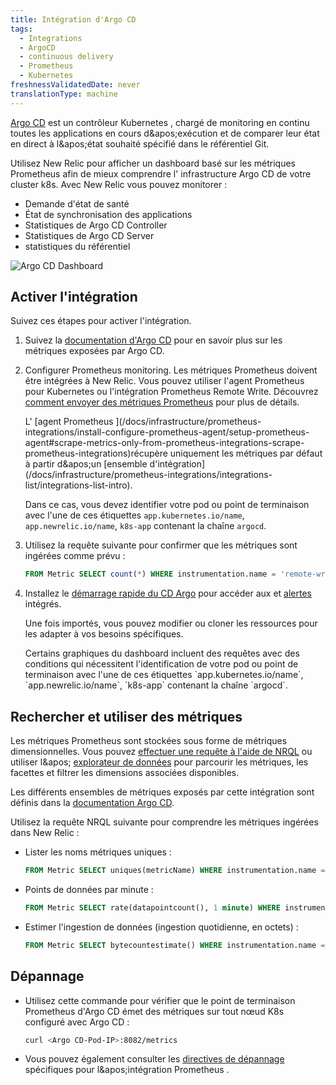 ```yaml
---
title: Intégration d'Argo CD
tags:
  - Integrations
  - ArgoCD
  - continuous delivery
  - Prometheus
  - Kubernetes
freshnessValidatedDate: never
translationType: machine
---
```


[Argo CD](https://argoproj.github.io/) est un contrôleur Kubernetes , chargé de monitoring en continu toutes les applications en cours d&amp;apos;exécution et de comparer leur état en direct à l&amp;apos;état souhaité spécifié dans le référentiel Git.

Utilisez New Relic pour afficher un dashboard basé sur les métriques Prometheus afin de mieux comprendre l' infrastructure Argo CD de votre cluster k8s. Avec New Relic vous pouvez monitorer :

* Demande d'état de santé
* État de synchronisation des applications
* Statistiques de Argo CD Controller
* Statistiques de Argo CD Server
* statistiques du référentiel

<img title="Argo CD Dashboard" alt="Argo CD Dashboard" src="/images/kubernetes_screenshot-argocd-dashboard.webp" />

## Activer l'intégration

Suivez ces étapes pour activer l'intégration.

1. Suivez la [documentation d'Argo CD](https://argo-cd.readthedocs.io/en/stable/operator-manual/metrics/) pour en savoir plus sur les métriques exposées par Argo CD.

2. Configurer Prometheus monitoring. Les métriques Prometheus doivent être intégrées à New Relic. Vous pouvez utiliser l'agent Prometheus pour Kubernetes ou l'intégration Prometheus Remote Write. Découvrez [comment envoyer des métriques Prometheus](/docs/infrastructure/prometheus-integrations/get-started/send-prometheus-metric-data-new-relic/) pour plus de détails.

   <Callout variant="important">
     L' [agent Prometheus ](/docs/infrastructure/prometheus-integrations/install-configure-prometheus-agent/setup-prometheus-agent#scrape-metrics-only-from-prometheus-integrations-scrape-prometheus-integrations)récupère uniquement les métriques par défaut à partir d&amp;apos;un [ensemble d'intégration](/docs/infrastructure/prometheus-integrations/integrations-list/integrations-list-intro).

     Dans ce cas, vous devez identifier votre pod ou point de terminaison avec l'une de ces étiquettes `app.kubernetes.io/name`, `app.newrelic.io/name`, `k8s-app` contenant la chaîne `argocd`.
   </Callout>

3. Utilisez la requête suivante pour confirmer que les métriques sont ingérées comme prévu :

   ```sql
   FROM Metric SELECT count(*) WHERE instrumentation.name = 'remote-write' AND metricName LIKE 'argocd_%' FACET metricName LIMIT MAX
   ```

4. Installez le [démarrage rapide du CD Argo](https://newrelic.com/instant-observability/argocd-quickstart) pour accéder aux <InlinePopover type="dashboards" />et [alertes](/docs/alerts-applied-intelligence/new-relic-alerts/learn-alerts/introduction-alerts/) intégrés.

   Une fois importés, vous pouvez modifier ou cloner les ressources pour les adapter à vos besoins spécifiques.

   <Callout variant="important">
     Certains graphiques du dashboard incluent des requêtes avec des conditions qui nécessitent l'identification de votre pod ou point de terminaison avec l'une de ces étiquettes `app.kubernetes.io/name`, `app.newrelic.io/name`, `k8s-app` contenant la chaîne `argocd`.
   </Callout>

## Rechercher et utiliser des métriques

Les métriques Prometheus sont stockées sous forme de métriques dimensionnelles. Vous pouvez [effectuer une requête à l'aide de NRQL](/docs/telemetry-data-platform/get-data/apis/query-metric-data-type/) ou utiliser l&amp;apos; [explorateur de données](/docs/query-your-data/explore-query-data/browse-data/introduction-data-explorer/) pour parcourir les métriques, les facettes et filtrer les dimensions associées disponibles.

Les différents ensembles de métriques exposés par cette intégration sont définis dans la [documentation Argo CD](https://argo-cd.readthedocs.io/en/stable/operator-manual/metrics/).

Utilisez la requête NRQL suivante pour comprendre les métriques ingérées dans New Relic :

* Lister les noms métriques uniques :

  ```sql
  FROM Metric SELECT uniques(metricName) WHERE instrumentation.name = 'remote-write' AND metricName LIKE 'argocd_%' LIMIT MAX
  ```

* Points de données par minute :

  ```sql
  FROM Metric SELECT rate(datapointcount(), 1 minute) WHERE instrumentation.name = 'remote-write' AND metricName LIKE 'argocd_%' LIMIT MAX
  ```

* Estimer l'ingestion de données (ingestion quotidienne, en octets) :

  ```sql
  FROM Metric SELECT bytecountestimate() WHERE instrumentation.name = 'remote-write' AND metricName LIKE 'argocd_%' SINCE 1 day ago
  ```

## Dépannage

* Utilisez cette commande pour vérifier que le point de terminaison Prometheus d'Argo CD émet des métriques sur tout nœud K8s configuré avec Argo CD :

  ```sh
  curl <Argo CD-Pod-IP>:8082/metrics
  ```

* Vous pouvez également consulter les [directives de dépannage](/docs/infrastructure/prometheus-integrations/install-configure-prometheus-agent/troubleshooting-guide/) spécifiques pour l&amp;apos;intégration Prometheus .